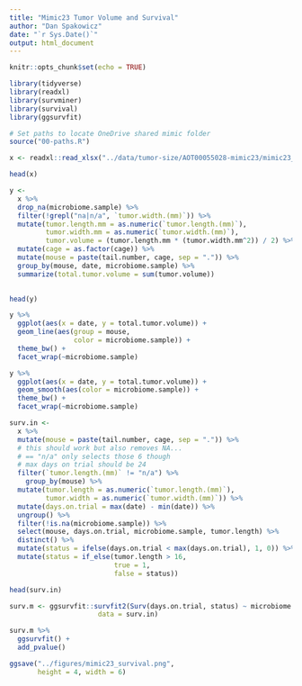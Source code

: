 ```yaml
---
title: "Mimic23 Tumor Volume and Survival"
author: "Dan Spakowicz"
date: "`r Sys.Date()`"
output: html_document
---
```


```r
knitr::opts_chunk$set(echo = TRUE)

library(tidyverse)
library(readxl)
library(survminer)
library(survival)
library(ggsurvfit)

# Set paths to locate OneDrive shared mimic folder
source("00-paths.R")
```

```r
x <- readxl::read_xlsx("../data/tumor-size/AOT00055028-mimic23/mimic23_tumor-size.xlsx")

head(x)

```

```r
y <- 
  x %>%
  drop_na(microbiome.sample) %>%
  filter(!grepl("na|n/a", `tumor.width.(mm)`)) %>%
  mutate(tumor.length.mm = as.numeric(`tumor.length.(mm)`),
         tumor.width.mm = as.numeric(`tumor.width.(mm)`),
         tumor.volume = (tumor.length.mm * (tumor.width.mm^2)) / 2) %>%
  mutate(cage = as.factor(cage)) %>%
  mutate(mouse = paste(tail.number, cage, sep = ".")) %>%
  group_by(mouse, date, microbiome.sample) %>%
  summarize(total.tumor.volume = sum(tumor.volume))
  

head(y)  
```


```r
y %>%
  ggplot(aes(x = date, y = total.tumor.volume)) +
  geom_line(aes(group = mouse,
                color = microbiome.sample)) +
  theme_bw() +
  facet_wrap(~microbiome.sample)

```
```r
y %>%
  ggplot(aes(x = date, y = total.tumor.volume)) +
  geom_smooth(aes(color = microbiome.sample)) +
  theme_bw() +
  facet_wrap(~microbiome.sample)

```

```r
surv.in <- 
  x %>%
  mutate(mouse = paste(tail.number, cage, sep = ".")) %>%
  # this should work but also removes NA... 
  # == "n/a" only selects those 6 though
  # max days on trial should be 24 
  filter(`tumor.length.(mm)` != "n/a") %>%
    group_by(mouse) %>%
  mutate(tumor.length = as.numeric(`tumor.length.(mm)`),
         tumor.width = as.numeric(`tumor.width.(mm)`)) %>%
  mutate(days.on.trial = max(date) - min(date)) %>%
  ungroup() %>%
  filter(!is.na(microbiome.sample)) %>%
  select(mouse, days.on.trial, microbiome.sample, tumor.length) %>%
  distinct() %>%
  mutate(status = ifelse(days.on.trial < max(days.on.trial), 1, 0)) %>%
  mutate(status = if_else(tumor.length > 16,
                          true = 1,
                          false = status))

head(surv.in)
```

```r
surv.m <- ggsurvfit::survfit2(Surv(days.on.trial, status) ~ microbiome.sample, 
                      data = surv.in)

surv.m %>%
  ggsurvfit() +
  add_pvalue()

ggsave("../figures/mimic23_survival.png",
       height = 4, width = 6)
```



